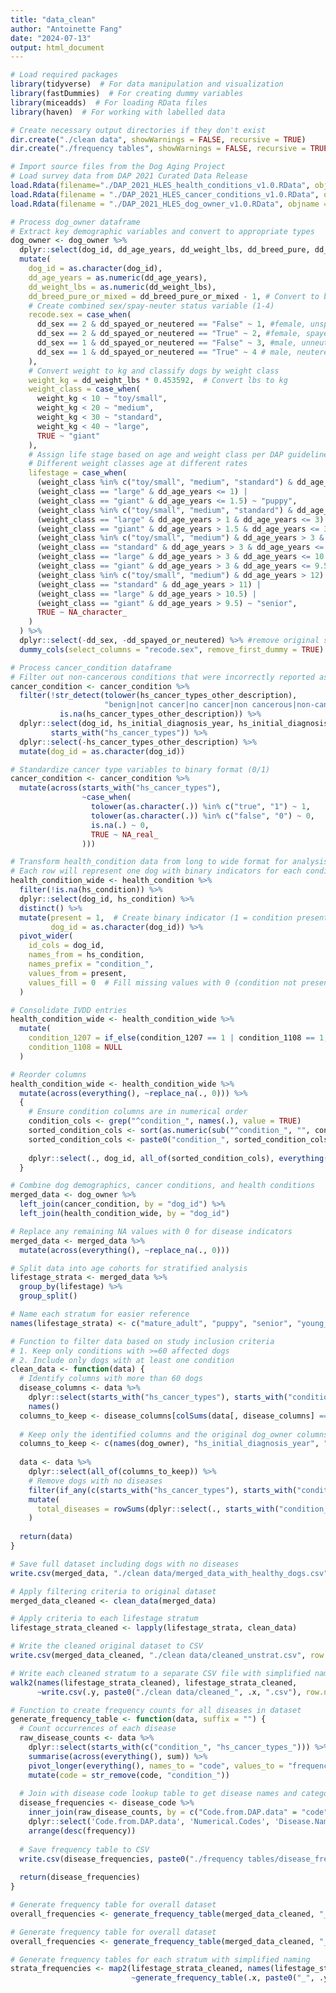 ```yaml
---
title: "data_clean"
author: "Antoinette Fang"
date: "2024-07-13"
output: html_document
---
```


```r
# Load required packages
library(tidyverse)  # For data manipulation and visualization
library(fastDummies)  # For creating dummy variables
library(miceadds)  # For loading RData files
library(haven)  # For working with labelled data

# Create necessary output directories if they don't exist
dir.create("./clean data", showWarnings = FALSE, recursive = TRUE)
dir.create("./frequency tables", showWarnings = FALSE, recursive = TRUE)
```

```r
# Import source files from the Dog Aging Project
# Load survey data from DAP 2021 Curated Data Release
load.Rdata(filename="./DAP_2021_HLES_health_conditions_v1.0.RData", objname = "health_condition")
load.Rdata(filename = "./DAP_2021_HLES_cancer_conditions_v1.0.RData", objname = "cancer_condition")
load.Rdata(filename = "./DAP_2021_HLES_dog_owner_v1.0.RData", objname = "dog_owner")

```

```r
# Process dog_owner dataframe
# Extract key demographic variables and convert to appropriate types
dog_owner <- dog_owner %>%
  dplyr::select(dog_id, dd_age_years, dd_weight_lbs, dd_breed_pure, dd_breed_pure_or_mixed, dd_sex, dd_spayed_or_neutered) %>%
  mutate(
    dog_id = as.character(dog_id),
    dd_age_years = as.numeric(dd_age_years),
    dd_weight_lbs = as.numeric(dd_weight_lbs),
    dd_breed_pure_or_mixed = dd_breed_pure_or_mixed - 1, # Convert to binary (0=purebred, 1=mixed)
    # Create combined sex/spay-neuter status variable (1-4)
    recode.sex = case_when(
      dd_sex == 2 & dd_spayed_or_neutered == "False" ~ 1, #female, unspayed
      dd_sex == 2 & dd_spayed_or_neutered == "True" ~ 2, #female, spayed
      dd_sex == 1 & dd_spayed_or_neutered == "False" ~ 3, #male, unneutered
      dd_sex == 1 & dd_spayed_or_neutered == "True" ~ 4 # male, neutered
    ),
    # Convert weight to kg and classify dogs by weight class
    weight_kg = dd_weight_lbs * 0.453592,  # Convert lbs to kg
    weight_class = case_when(
      weight_kg < 10 ~ "toy/small",
      weight_kg < 20 ~ "medium",
      weight_kg < 30 ~ "standard",
      weight_kg < 40 ~ "large",
      TRUE ~ "giant"
    ),
    # Assign life stage based on age and weight class per DAP guidelines
    # Different weight classes age at different rates
    lifestage = case_when(
      (weight_class %in% c("toy/small", "medium", "standard") & dd_age_years <= 0.75) |
      (weight_class == "large" & dd_age_years <= 1) |
      (weight_class == "giant" & dd_age_years <= 1.5) ~ "puppy",
      (weight_class %in% c("toy/small", "medium", "standard") & dd_age_years > 0.75 & dd_age_years <= 3) |
      (weight_class == "large" & dd_age_years > 1 & dd_age_years <= 3) |
      (weight_class == "giant" & dd_age_years > 1.5 & dd_age_years <= 3) ~ "young adult",
      (weight_class %in% c("toy/small", "medium") & dd_age_years > 3 & dd_age_years <= 12) |
      (weight_class == "standard" & dd_age_years > 3 & dd_age_years <= 11) |
      (weight_class == "large" & dd_age_years > 3 & dd_age_years <= 10.5) |
      (weight_class == "giant" & dd_age_years > 3 & dd_age_years <= 9.5) ~ "mature adult",
      (weight_class %in% c("toy/small", "medium") & dd_age_years > 12) |
      (weight_class == "standard" & dd_age_years > 11) |
      (weight_class == "large" & dd_age_years > 10.5) |
      (weight_class == "giant" & dd_age_years > 9.5) ~ "senior",
      TRUE ~ NA_character_
    )
  ) %>%
  dplyr::select(-dd_sex, -dd_spayed_or_neutered) %>% #remove original spay/neuter and sex columns
  dummy_cols(select_columns = "recode.sex", remove_first_dummy = TRUE) # Create dummy variables for regression

```

```r
# Process cancer_condition dataframe
# Filter out non-cancerous conditions that were incorrectly reported as cancer
cancer_condition <- cancer_condition %>%
  filter(!str_detect(tolower(hs_cancer_types_other_description), 
                     "benign|not cancer|no cancer|non cancerous|non-cancerous|fatty tumor|non malignant|non-malignant|not malignant|not known|don't know|unknown|not|non|no") |
           is.na(hs_cancer_types_other_description)) %>%
  dplyr::select(dog_id, hs_initial_diagnosis_year, hs_initial_diagnosis_month, 
         starts_with("hs_cancer_types")) %>%
  dplyr::select(-hs_cancer_types_other_description) %>%
  mutate(dog_id = as.character(dog_id))

# Standardize cancer type variables to binary format (0/1)
cancer_condition <- cancer_condition %>%
  mutate(across(starts_with("hs_cancer_types"), 
                ~case_when(
                  tolower(as.character(.)) %in% c("true", "1") ~ 1,
                  tolower(as.character(.)) %in% c("false", "0") ~ 0,
                  is.na(.) ~ 0,
                  TRUE ~ NA_real_
                )))
```


```r
# Transform health_condition data from long to wide format for analysis
# Each row will represent one dog with binary indicators for each condition
health_condition_wide <- health_condition %>%
  filter(!is.na(hs_condition)) %>%
  dplyr::select(dog_id, hs_condition) %>%
  distinct() %>%
  mutate(present = 1,  # Create binary indicator (1 = condition present)
         dog_id = as.character(dog_id)) %>% 
  pivot_wider(
    id_cols = dog_id,
    names_from = hs_condition,
    names_prefix = "condition_",
    values_from = present,
    values_fill = 0  # Fill missing values with 0 (condition not present)
  ) 

# Consolidate IVDD entries
health_condition_wide <- health_condition_wide %>%
  mutate(
    condition_1207 = if_else(condition_1207 == 1 | condition_1108 == 1, 1, 0),
    condition_1108 = NULL
  )

# Reorder columns
health_condition_wide <- health_condition_wide %>%
  mutate(across(everything(), ~replace_na(., 0))) %>%
  {
    # Ensure condition columns are in numerical order
    condition_cols <- grep("^condition_", names(.), value = TRUE)
    sorted_condition_cols <- sort(as.numeric(sub("^condition_", "", condition_cols)))
    sorted_condition_cols <- paste0("condition_", sorted_condition_cols)
    
    dplyr::select(., dog_id, all_of(sorted_condition_cols), everything())
  }
```

```r
# Combine dog demographics, cancer conditions, and health conditions
merged_data <- dog_owner %>%
  left_join(cancer_condition, by = "dog_id") %>%
  left_join(health_condition_wide, by = "dog_id")

# Replace any remaining NA values with 0 for disease indicators
merged_data <- merged_data %>%
  mutate(across(everything(), ~replace_na(., 0)))

# Split data into age cohorts for stratified analysis
lifestage_strata <- merged_data %>%
  group_by(lifestage) %>%
  group_split()

# Name each stratum for easier reference
names(lifestage_strata) <- c("mature_adult", "puppy", "senior", "young_adult")
```

```r
# Function to filter data based on study inclusion criteria
# 1. Keep only conditions with >=60 affected dogs
# 2. Include only dogs with at least one condition
clean_data <- function(data) {
  # Identify columns with more than 60 dogs
  disease_columns <- data %>%
    dplyr::select(starts_with("hs_cancer_types"), starts_with("condition_")) %>%
    names()
  columns_to_keep <- disease_columns[colSums(data[, disease_columns] == 1, na.rm = TRUE) >= 60]
  
  # Keep only the identified columns and the original dog_owner columns
  columns_to_keep <- c(names(dog_owner), "hs_initial_diagnosis_year", "hs_initial_diagnosis_month", columns_to_keep)
  
  data <- data %>% 
    dplyr::select(all_of(columns_to_keep)) %>%
    # Remove dogs with no diseases
    filter(if_any(c(starts_with("hs_cancer_types"), starts_with("condition_")), ~. == 1)) %>%
    mutate(
      total_diseases = rowSums(dplyr::select(., starts_with("condition_") | starts_with("hs_cancer_")))
    )
  
  return(data)
}
```

```r
# Save full dataset including dogs with no diseases
write.csv(merged_data, "./clean data/merged_data_with_healthy_dogs.csv", row.names = FALSE)

# Apply filtering criteria to original dataset
merged_data_cleaned <- clean_data(merged_data)

# Apply criteria to each lifestage stratum
lifestage_strata_cleaned <- lapply(lifestage_strata, clean_data)

# Write the cleaned original dataset to CSV
write.csv(merged_data_cleaned, "./clean data/cleaned_unstrat.csv", row.names = FALSE)

# Write each cleaned stratum to a separate CSV file with simplified naming
walk2(names(lifestage_strata_cleaned), lifestage_strata_cleaned, 
      ~write.csv(.y, paste0("./clean data/cleaned_", .x, ".csv"), row.names = FALSE))
```


```r
# Function to create frequency counts for all diseases in dataset
generate_frequency_table <- function(data, suffix = "") {
  # Count occurrences of each disease
  raw_disease_counts <- data %>%
    dplyr::select(starts_with(c("condition_", "hs_cancer_types_"))) %>%
    summarise(across(everything(), sum)) %>%
    pivot_longer(everything(), names_to = "code", values_to = "frequency") %>%
    mutate(code = str_remove(code, "condition_"))
  
  # Join with disease code lookup table to get disease names and categories
  disease_frequencies <- disease_code %>%
    inner_join(raw_disease_counts, by = c("Code.from.DAP.data" = "code")) %>%
    dplyr::select('Code.from.DAP.data', 'Numerical.Codes', 'Disease.Name', 'Disease.Category', 'frequency') %>%
    arrange(desc(frequency))
  
  # Save frequency table to CSV
  write.csv(disease_frequencies, paste0("./frequency tables/disease_frequencies", suffix, ".csv"), row.names = FALSE)
  
  return(disease_frequencies)
}

# Generate frequency table for overall dataset
overall_frequencies <- generate_frequency_table(merged_data_cleaned, "_unstrat")

# Generate frequency table for overall dataset
overall_frequencies <- generate_frequency_table(merged_data_cleaned, "_unstrat")

# Generate frequency tables for each stratum with simplified naming
strata_frequencies <- map2(lifestage_strata_cleaned, names(lifestage_strata_cleaned),
                           ~generate_frequency_table(.x, paste0("_", .y)))
```



